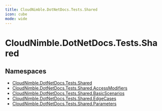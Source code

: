 ```yaml
---
title: CloudNimble.DotNetDocs.Tests.Shared
icon: cube
mode: wide
---
```


# CloudNimble.DotNetDocs.Tests.Shared

## Namespaces

- [CloudNimble.DotNetDocs.Tests.Shared](CloudNimble-DotNetDocs-Tests-Shared.mdx)
- [CloudNimble.DotNetDocs.Tests.Shared.AccessModifiers](CloudNimble-DotNetDocs-Tests-Shared-AccessModifiers.mdx)
- [CloudNimble.DotNetDocs.Tests.Shared.BasicScenarios](CloudNimble-DotNetDocs-Tests-Shared-BasicScenarios.mdx)
- [CloudNimble.DotNetDocs.Tests.Shared.EdgeCases](CloudNimble-DotNetDocs-Tests-Shared-EdgeCases.mdx)
- [CloudNimble.DotNetDocs.Tests.Shared.Parameters](CloudNimble-DotNetDocs-Tests-Shared-Parameters.mdx)

